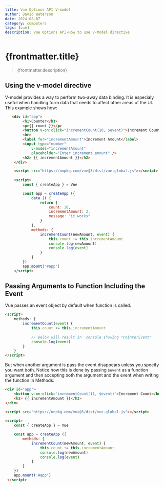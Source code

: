 ```yaml
---
title: Vue Options API V-model
author: David Waterson
date: 2024-08-07
category: computers
tags: [vue]
description: Vue Options API-How to use V-Model directive
---
```

# {frontmatter.title}
> {frontmatter.description}

## Using the v-model directive

V-model provides a way to perform two-away data binding. It is especialy useful when handling form data that needs to affect other areas of the UI. This example shows how:


```html
   <div id="app">
        <h1>Counter</h1>
        <p>{{ count }}</p>
        <button v-on:click="incrementCount(10, $event)">Increment Count</button>
        <br>
        <label for="incrementAmount">Increment Amount</label>
        <input type="number"
            v-model="incrementAmount"
            placeholder="Enter increment amount" />
        <h2> {{ incrementAmount }}</h2>
    </div>  

    <script src="https://unpkg.com/vue@3/dist/vue.global.js"></script>
    
    <script>
        const { createApp } = Vue

        const app = createApp ({
            data () {
                return {
                    count: 10,
                    incrementAmount: 2,
                    message: "it works"
                }
            },
            methods: {
                incrementCount(newAmount, event) {
                    this.count += this.incrementAmount
                    console.log(newAmount)
                    console.log(event)
                }
            }
        })
        app.mount('#app')
    </script>
```

## Passing Arguments to Function Including the Event

Vue passes an event object by default when function is called.

```html
<script>
    methods: {
        incrementCount(event) {
            this.count += this.incrementAmount
            
            // Below will result in  console showing "PointerEvent"
            console.log(event) 
        }
    }
</script>
```

But when another argument is pass the event disappears unless you specify you want both. Notice how this is done by passing `$event` as a function argument and then accepting both the argument and the event when writing the function in Methods:

```html
<div id="app">
    <button v-on:click="incrementCount(11, $event)">Increment Count</button>
    <h2> {{ incrementAmount }}</h2>
</div>  

<script src="https://unpkg.com/vue@3/dist/vue.global.js"></script>
    
<script>
    const { createApp } = Vue

    const app = createApp ({
        methods: {
            incrementCount(newAmount, event) {
                this.count += this.incrementAmount
                console.log(newAmount)
                console.log(event)
            }
        }
    })
    app.mount('#app')
 </script>
```